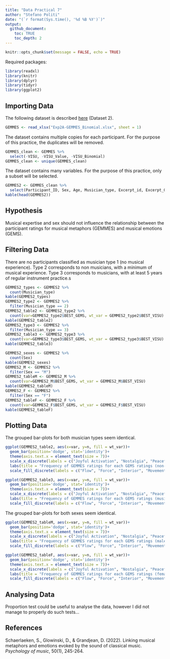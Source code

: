 ```yaml
---
title: "Data Practical 7"
author: "Stefano Politi"
date: "(`r format(Sys.time(), '%d %B %Y')`)"
output:
  github_document:
    toc: TRUE
    toc_depth: 2
---
```


```r
knitr::opts_chunk$set(message = FALSE, echo = TRUE)
```

Required packages:

```r
library(readxl)
library(knitr)
library(dplyr)
library(tidyr)
library(ggplot2)
```

## Importing Data

The following dataset is described [here](https://github.com/StefPo21/IntroDataScience/tree/main/3_data/2_Data.md#Importing-External-Data) (Dataset 2).

```r
GEMMES <- read_xlsx("Exp2A-GEMMES_Binomial.xlsx", sheet = 1)
```

The dataset contains multiple copies for each participant. For the purpose of this practice, the duplicates will be removed.

```r
GEMMES_clean <- GEMMES %>%
  select(-VISU, -VISU_Value, -VISU_Binomial)
GEMMES_clean <- unique(GEMMES_clean)
```

The dataset contains many variables. For the purpose of this practice, only a subset will be selected.

```r
GEMMES2 <- GEMMES_clean %>%
  select(Participant_ID, Sex, Age, Musician_type, Excerpt_id, Excerpt_GEMS, BEST_GEMS, BEST_VA, BEST_VISU)
kable(head(GEMMES2))
```

## Hypothesis

Musical expertise and sex should not influence the relationship between the participant ratings for musical metaphors (GEMMES) and musical emotions (GEMS).

## Filtering Data

There are no participants classified as musician type 1 (no musical experience).
Type 2 corresponds to non musicians, with a minimum of musical experience.
Type 3 corresponds to musicians, with at least 5 years of regular instrument practice.s

```r
GEMMES2_types <- GEMMES2 %>%
  count(Musician_type)
kable(GEMMES2_types)
GEMMES2_type2 <- GEMMES2 %>%
  filter(Musician_type == 2)
GEMMES2_table2 <- GEMMES2_type2 %>%
  count(var=GEMMES2_type2$BEST_GEMS, wt_var = GEMMES2_type2$BEST_VISU)
kable(GEMMES2_table2)
GEMMES2_type3 <- GEMMES2 %>%
  filter(Musician_type == 3)
GEMMES2_table3 <- GEMMES2_type3 %>%
  count(var=GEMMES2_type3$BEST_GEMS, wt_var = GEMMES2_type3$BEST_VISU)
kable(GEMMES2_table3)
```

```r
GEMMES2_sexes <- GEMMES2 %>%
  count(Sex)
kable(GEMMES2_sexes)
GEMMES2_M <- GEMMES2 %>%
  filter(Sex == "M")
GEMMES2_tableM <- GEMMES2_M %>%
  count(var=GEMMES2_M$BEST_GEMS, wt_var = GEMMES2_M$BEST_VISU)
kable(GEMMES2_tableM)
GEMMES2_F <- GEMMES2 %>%
  filter(Sex == "F")
GEMMES2_tableF <- GEMMES2_F %>%
  count(var=GEMMES2_F$BEST_GEMS, wt_var = GEMMES2_F$BEST_VISU)
kable(GEMMES2_tableF)
```

## Plotting Data

The grouped bar-plots for both musician types seem identical.

```r
ggplot(GEMMES2_table2, aes(x=var, y=n, fill = wt_var))+
  geom_bar(position='dodge', stat='identity')+
  theme(axis.text.x = element_text(size = 7))+
  scale_x_discrete(labels = c("Joyful Activation", "Nostalgia", "Peacefulness", "Power", "Sadness", "Tenderness", "Tension"))+
  labs(title = "Frequency of GEMMES ratings for each GEMS ratings (non-musicians)", x="GEMS (ratings)", y="Frequency", fill = "GEMMES (ratings)")+
  scale_fill_discrete(labels = c("Flow", "Force", "Interior", "Movement"))

ggplot(GEMMES2_table3, aes(x=var, y=n, fill = wt_var))+
  geom_bar(position='dodge', stat='identity')+
  theme(axis.text.x = element_text(size = 7))+
  scale_x_discrete(labels = c("Joyful Activation", "Nostalgia", "Peacefulness", "Power", "Sadness", "Tenderness", "Tension"))+
  labs(title = "Frequency of GEMMES ratings for each GEMS ratings (musicians)", x="GEMS (ratings)", y="Frequency", fill = "GEMMES (ratings)")+
  scale_fill_discrete(labels = c("Flow", "Force", "Interior", "Movement"))
```

The grouped bar-plots for both sexes seem identical.

```r
ggplot(GEMMES2_tableM, aes(x=var, y=n, fill = wt_var))+
  geom_bar(position='dodge', stat='identity')+
  theme(axis.text.x = element_text(size = 7))+
  scale_x_discrete(labels = c("Joyful Activation", "Nostalgia", "Peacefulness", "Power", "Sadness", "Tenderness", "Tension"))+
  labs(title = "Frequency of GEMMES ratings for each GEMS ratings (males)", x="GEMS (ratings)", y="Frequency", fill = "GEMMES (ratings)")+
  scale_fill_discrete(labels = c("Flow", "Force", "Interior", "Movement"))

ggplot(GEMMES2_tableF, aes(x=var, y=n, fill = wt_var))+
  geom_bar(position='dodge', stat='identity')+
  theme(axis.text.x = element_text(size = 7))+
  scale_x_discrete(labels = c("Joyful Activation", "Nostalgia", "Peacefulness", "Power", "Sadness", "Tenderness", "Tension"))+
  labs(title = "Frequency of GEMMES ratings for each GEMS ratings (females)", x="GEMS (ratings)", y="Frequency", fill = "GEMMES (ratings)")+
  scale_fill_discrete(labels = c("Flow", "Force", "Interior", "Movement"))
```

## Analysing Data

Proportion test could be useful to analyse the data, however I did not manage to properly do such tests...

## References

Schaerlaeken, S., Glowinski, D., & Grandjean, D. (2022). Linking musical metaphors and emotions evoked by the sound of classical music. *Psychology of music*, 50(1), 245-264.